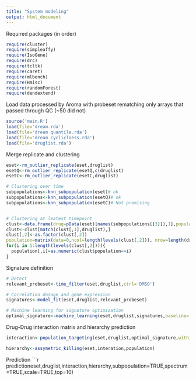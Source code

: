 ```yaml
---
title: "System modeling"
output: html_document
---
```


Required packages (in order)
```r
require(cluster)
require(simpleaffy)
require(IsoGene)
require(drc)
require(tcltk)
require(caret)
require(mlbench)
require(Hmisc)
require(randomForest)
require(dendextend)
```

Load data processed by Aroma with probeset rematching
only arrays that passed through QC (~50 did not)
```r
source('main.R')
load(file='dream.rda')
load(file='dream quantile.rda')
load(file='dream cyclicloess.rda')
load(file='druglist.rda')
```

Merge replicate and clustering
```r
eset<-rm_outlier_replicate(eset,druglist)
esetQ<-rm_outlier_replicate(esetQ,c(druglist)
esetC<-rm_outlier_replicate(esetC,druglist)

# Clustering over time
subpopulations<-knn_subpopulation(eset)# ok
subpopulations<-knn_subpopulation(esetQ)# ok
subpopulations<-knn_subpopulation(esetC)# Not promising


# Clustering at leatest timepoint
clust<-data.frame(drug=pData(eset)[names(subpopulations[[3]]),1],population=subpopulations[[3]])
clust<-clust[match(clust[,1],druglist),]
clust[,2]<-as.factor(clust[,2])
population=matrix(data=0,ncol=length(levels(clust[,2])), nrow=length(druglist), dimnames=list(druglist,1:length(levels(clust[,2]))))
for(i in 1:length(levels(clust[,2]))){
  population[,i]=as.numeric(clust$population==i)
}
```

Signature definition
```r
# Detect 
relevant_probeset<-time_filter(eset,druglist,ctrl='DMSO')

# Correlation dosage and gene expression
signatures<-model_fit(eset,druglist,relevant_probeset)

# Machine learning for signature optimization
optimal_signature<-machine_learning(eset,druglist,signatures,baseline='Others')
```

Drug-Drug interaction matrix and hierarchy prediction
```r
interaction<-population_targeting(eset,druglist,optimal_signature,within.sig=TRUE)

hierarchy<-assymetric_killing(eset,interation,population)
```

Prediction
```r
predictioneset,druglist,interaction,hierarchy,subpopulation=TRUE,spectrum=TRUE,scale=TRUE,top=10)
